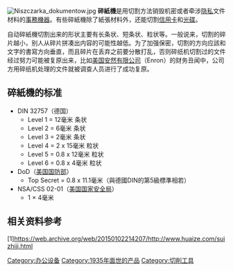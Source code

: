 {{Expand language}}

[[File:Niszczarka_dokumentow.jpg|thumb]]
'''碎紙機'''是用切割方法销毁机密或者牵涉[[隐私权|隐私]]文件材料的[[事務機器|事務機器]]。有些碎紙機除了紙張材料外，还能切割[[信用卡|信用卡]]和[[光碟|光碟]]。

自动碎紙機切割出来的形状主要有长条状、短条状、粒状等。一般说来，切割的碎片越小，别人从碎片拼凑出内容的可能性越低。为了加强保密，切割的方向应該和文字的書寫方向垂直，而且碎片在丢弃之前要分散打乱，否则碎纸机切割过的文件经过努力可能被复原出来，比如[[美国|美国]][[安然有限公司|安然有限公司]]（Enron）的财务丑闻中，公司方用碎纸机处理的文件就被调查人员进行了成功复原。

== 碎紙機的标准 ==
* DIN 32757（德国）
** Level 1 = 12毫米 条状
** Level 2 = 6毫米 条状
** Level 3 = 2毫米 条状 
** Level 4 = 2 x 15毫米 粒状 
** Level 5 = 0.8 x 12毫米 粒状 
** Level 6 = 0.8 x 4毫米 粒状 
* DoD（[[美国国防部|美国国防部]]）
** Top Secret = 0.8 x 11.1毫米（與德國DIN的第5級標準相若）
* NSA/CSS 02-01（[[美国国家安全局|美国国家安全局]]）
** 1 × 4毫米
== 相关资料参考 ==

[1]https://web.archive.org/web/20150102214207/http://www.huaize.com/suizhiji.html

[[Category:办公设备|Category:办公设备]]
[[Category:1935年面世的产品|Category:1935年面世的产品]]
[[Category:切削工具|Category:切削工具]]